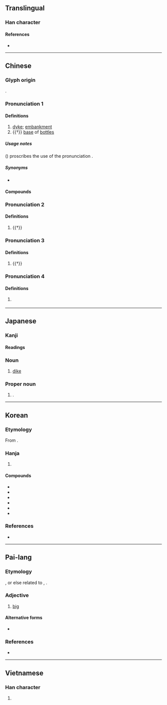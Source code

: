 {{character info}}
==Translingual==
{{Han stroke|[[File:堤 - U+05824- KanjiVG stroke order.svg]]}}

===Han character===
{{Han char|rn=32|rad=土|as=09|sn=12|four=46181|canj=GAMO|ids=⿰土是}}

====References====
* {{Han ref|kx=0233.200|dkj=05259|dj=0470.360|hdz=10463.010|uh=5824|ud=22564|bh=B3F6|bd=46070}}

----

==Chinese==
{{zh-forms|alt=*隄}}

===Glyph origin===
{{Han etym}}
{{Han compound|土|是|ls=psc|c1=s|c2=p|t1=soil}}.

===Pronunciation 1===
{{zh-pron
|m=堤
|c=tai4
|mn=thê
|mc=2
|oc=1
|cat=n
}}

====Definitions====
{{zh-hanzi}}

# [[dyke]]; [[embankment]]
# {{†}} [[base]] of [[bottle]]s

=====Usage notes=====
''{{w|Xiandai Hanyu Guifan Cidian}}'' ({{w2|zh|pref=《|现代汉语规范词典|suf=》}}) proscribes the use of the pronunciation {{m|cmn|tí}}.

=====Synonyms=====
* {{s|dyke}}
{{zh-syn-saurus|水壩}}

====Compounds====
{{zh-der|土堤|圩堤|埂堤|堤壩|堤封|堤岸|堤防|汴堤|決堤|河堤|海堤|白公堤|白堤|築堤|群蟻潰堤|自然堤|范公堤|西堤|長堤|防沙堤|防波堤|須菩堤|堤堰|梓楠堤|新堤口|新堤|斗湖堤|橫堤|下河堤|中河堤|上河堤}}

===Pronunciation 2===
{{zh-pron
|m=tǐ
|mc=3
|oc=2
|cat=v
}}

====Definitions====
{{zh-hanzi}}

# {{†}} {{zh-alt-form|坁|to [[stop]]}}

===Pronunciation 3===
{{zh-pron
|m=shí,tí,1nb=Mainland,2nb=Taiwan
|mc=1
|oc=3
|cat=a
}}

====Definitions====
{{zh-hanzi}}

# {{†}} {{zh-only|堤封|in [[total]]; [[approximately]]}}

===Pronunciation 4===
{{zh-pron
|m=wéi
|cat=
}}

====Definitions====
{{zh-hanzi}}

# {{zh-hg}} {{zh-used2|p}}

{{zh-cat|Intermediate}}

----

==Japanese==

===Kanji===
{{ja-kanji|grade=c|rs=土09}}

====Readings====
{{ja-readings
|goon=たい
|kanon=てい
|kun=つつみ-
}}

===Noun===
{{ja-noun|つつみ}}

# [[dike]]

===Proper noun===
{{ja-pos|つつみ|proper}}

# {{surname|ja|sort=つつみ|nodot=1}}.

----

==Korean==

===Etymology===
From {{der|ko|ltc|-}} {{ltc-l|堤|id=2}}. {{hanja-hunmong|뎨|tyey|地理#상06B}}

===Hanja===
{{ko-hanja-search}}
{{ko-hanja|둑|제}}

# {{hanja form of|제|[[dyke]]; [[embankment]]}}

====Compounds====
{{der-top3|Compounds}}
* {{ko-l|제방|堤防}}
* {{ko-l|언제|堰堤}}
* {{ko-l|^김제|金堤}}
* {{ko-l|^제천|堤川}}
* {{ko-l|방조제|防潮堤}}
* {{ko-l|방파제|防波堤}}
{{der-bottom}}

===References===
* {{R:hanjadoc|1881}}

----

==Pai-lang==

===Etymology===
{{bor+|tbq-plg|och|-}} {{och-l|大}}, or else related to {{cog|my|တယ်|t=very}}, {{cog|bo|ཆེ|t=big}}.

===Adjective===
{{head|tbq-plg|adjective|tr=*de}}

# [[big]]

====Alternative forms====
* {{alter|tbq-plg|是|tr=*dzé<sup>B</sup>}}

===References===
* {{cite-journal|title=Songs of the Bailang: A New Transcription with Etymological Commentary|last=Hill|first=Nathan W.|year=2017|journal=Bulletin de l'École française d'Extrême-Orient|volume=103|pages=386—429|url=https://www.persee.fr/doc/befeo_0336-1519_2017_num_103_1_6257}}

----

==Vietnamese==

===Han character===
{{vi-readings|reading=chỉ, đê|rs=土09}}

# {{rfdef|vi|sort=土09}}